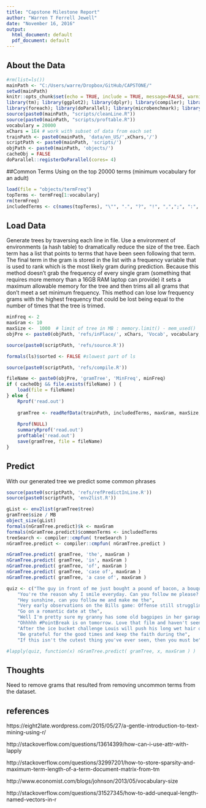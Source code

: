 ```yaml
---
title: "Capstone Milestone Report"
author: "Warren T Ferrell Jewell"
date: "November 16, 2016"
output:
  html_document: default
  pdf_document: default
---
```


## About the Data

```r
#rm(list=ls())
mainPath <- "C:/Users/warre/Dropbox/GitHub/CAPSTONE/"
setwd(mainPath)
knitr::opts_chunk$set(echo = TRUE, include = TRUE, message=FALSE, warning=FALSE)
library(tm); library(ggplot2); library(dplyr); library(compiler); library(pryr)
library(foreach); library(doParallel); library(microbenchmark); library(fastmatch)
source(paste0(mainPath, "scripts/cleanLine.R"))
source(paste0(mainPath, "scripts/proftable.R"))
vocabulary = 20000
xChars = 1E4 # work with subset of data from each set
trainPath <- paste0(mainPath, 'data/en_US/',xChars,'/')
scriptPath <- paste0(mainPath, 'scripts/')
objPath <- paste0(mainPath, 'objects/')
cacheObj = FALSE
doParallel::registerDoParallel(cores= 4)

```

##Common Terms
Using on the top 20000 terms (minimum vocabulary for an adult)

```r
load(file = "objects/termFreq")
topTerms <- termFreq[1:vocabulary]
rm(termFreq)
includedTerms <- c(names(topTerms), "\"", ".", "?", "!", ",",";", ":", "&") # add punctuation to terms to keep
```

## Load Data
Generate trees by traversing each line in file. Use a environment of environments (a hash table) to dramatically reduce the size of the tree. Each term has a list
that points to terms that have been seen following that term. The final term in the
gram is stored in the list with a frequency variable that is used to rank which
is the most likely gram during prediction. Because this method doesn't grab the 
frequency of every single gram (something that requires more memory than a 16GB RAM
laptop can provide) it sets a maximum allowable memory for the tree and then
trims all all grams that don't meet a set minimum frequency. This method can lose
low frequency grams with the highest frequency that could be lost being equal to
the number of times that the tree is trimed.


```r
minFreq <- 2
maxGram <- 10
maxSize <-  1000  # limit of tree in MB : memory.limit() - mem_used() 
objPre <- paste0(objPath, 'refs/inPlace/', xChars, 'Vocab', vocabulary, 'MaxSize', maxSize)

source(paste0(scriptPath, 'refs/source.R'))

formals(ls)$sorted <- FALSE #slowest part of ls

source(paste0(scriptPath, 'refs/compile.R'))

fileName <- paste0(objPre, 'gramTree', 'MinFreq', minFreq)
if ( cacheObj && file.exists(fileName) ) {
    load(file = fileName)
} else {
    Rprof('read.out')
    
    gramTree <- readRefData(trainPath, includedTerms, maxGram, maxSize, minFreq, FALSE)
    
    Rprof(NULL)
    summaryRprof('read.out')
    proftable('read.out')
    save(gramTree, file = fileName)
}

```

## Predict
With our generated tree we predict some common phrases

```r
source(paste0(scriptPath, 'refs/refPredictInLine.R'))
source(paste0(scriptPath, 'env2list.R'))

gList <- env2list(gramTree$tree)
gramTree$size / MB
object_size(gList)
formals(nGramTree.predict)$k <- maxGram
formals(nGramTree.predict)$commonTerms <- includedTerms
treeSearch <- compiler::cmpfun( treeSearch )
nGramTree.predict <- compiler::cmpfun( nGramTree.predict )

nGramTree.predict( gramTree, 'the', maxGram )
nGramTree.predict( gramTree, 'in', maxGram )
nGramTree.predict( gramTree, 'of', maxGram )
nGramTree.predict( gramTree, 'case of', maxGram )
nGramTree.predict( gramTree, 'a case of', maxGram )

```


```r
quiz <- c("The guy in front of me just bought a pound of bacon, a bouquet, and a case of", 
    "You're the reason why I smile everyday. Can you follow me please? It would mean the",
    "Hey sunshine, can you follow me and make me the",
    "Very early observations on the Bills game: Offense still struggling but the",
    "Go on a romantic date at the",
    "Well I'm pretty sure my granny has some old bagpipes in her garage I'll dust them off and be on my",
    "Ohhhhh #PointBreak is on tomorrow. Love that film and haven't seen it in quite some",
    "After the ice bucket challenge Louis will push his long wet hair out of his eyes with his little",
    "Be grateful for the good times and keep the faith during the",
    "If this isn't the cutest thing you've ever seen, then you must be")

```


```r

#lapply(quiz, function(x) nGramTree.predict( gramTree, x, maxGram ) )


```


## Thoughts
Need to remove grams that resulted from removing uncommon terms from the dataset. 


## references
https://eight2late.wordpress.com/2015/05/27/a-gentle-introduction-to-text-mining-using-r/

http://stackoverflow.com/questions/13614399/how-can-i-use-attr-with-lapply

http://stackoverflow.com/questions/32997201/how-to-store-sparsity-and-maximum-term-length-of-a-term-document-matrix-from-tm

http://www.economist.com/blogs/johnson/2013/05/vocabulary-size

http://stackoverflow.com/questions/31527345/how-to-add-unequal-length-named-vectors-in-r
